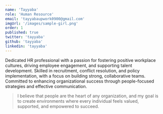 ```yaml
---
name: 'Tayyaba'
role: 'Human Resource'
email: 'tayyabaupwork0900@gmail.com'
imgUrl: '/images/sample-girl.png'
order: 1
published: true
twitter: 'tayyaba'
github: 'tayyaba'
linkedin: 'tayyaba'
---
```


Dedicated HR professional with a passion for fostering positive workplace cultures, driving employee engagement, and supporting talent development. Skilled in recruitment, conflict resolution, and policy implementation, with a focus on building strong, collaborative teams. Committed to enhancing organizational success through people-focused strategies and effective communication.

> I believe that people are the heart of any organization, and my goal is to create environments where every individual feels valued, supported, and empowered to succeed.







